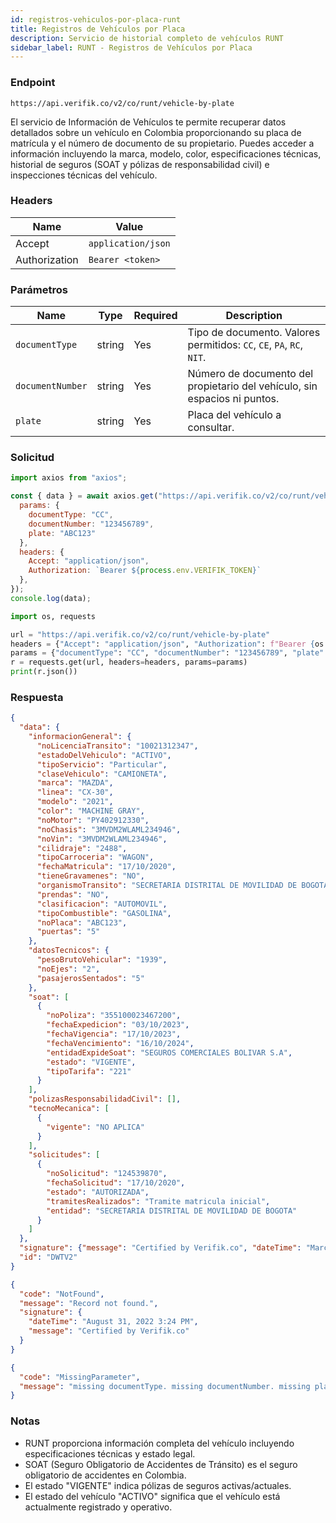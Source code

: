 ```yaml
---
id: registros-vehiculos-por-placa-runt
title: Registros de Vehículos por Placa
description: Servicio de historial completo de vehículos RUNT
sidebar_label: RUNT - Registros de Vehículos por Placa
---
```



### Endpoint

```
https://api.verifik.co/v2/co/runt/vehicle-by-plate
```

El servicio de Información de Vehículos te permite recuperar datos detallados sobre un vehículo en Colombia proporcionando su placa de matrícula y el número de documento de su propietario. Puedes acceder a información incluyendo la marca, modelo, color, especificaciones técnicas, historial de seguros (SOAT y pólizas de responsabilidad civil) e inspecciones técnicas del vehículo.

### Headers

| Name | Value |
| --- | --- |
| Accept | `application/json` |
| Authorization | `Bearer <token>` |

### Parámetros

| Name | Type | Required | Description |
| --- | --- | --- | --- |
| `documentType` | string | Yes | Tipo de documento. Valores permitidos: `CC`, `CE`, `PA`, `RC`, `NIT`. |
| `documentNumber` | string | Yes | Número de documento del propietario del vehículo, sin espacios ni puntos. |
| `plate` | string | Yes | Placa del vehículo a consultar. |

### Solicitud

<Tabs>
  <TabItem value="node" label="Node.js">

```javascript
import axios from "axios";

const { data } = await axios.get("https://api.verifik.co/v2/co/runt/vehicle-by-plate", {
  params: { 
    documentType: "CC", 
    documentNumber: "123456789", 
    plate: "ABC123" 
  },
  headers: { 
    Accept: "application/json", 
    Authorization: `Bearer ${process.env.VERIFIK_TOKEN}` 
  },
});
console.log(data);
```

  </TabItem>
  <TabItem value="python" label="Python">

```python
import os, requests

url = "https://api.verifik.co/v2/co/runt/vehicle-by-plate"
headers = {"Accept": "application/json", "Authorization": f"Bearer {os.getenv('VERIFIK_TOKEN')}"}
params = {"documentType": "CC", "documentNumber": "123456789", "plate": "ABC123"}
r = requests.get(url, headers=headers, params=params)
print(r.json())
```

  </TabItem>
</Tabs>

### Respuesta

<Tabs>
  <TabItem value="200" label="200">

```json
{
  "data": {
    "informacionGeneral": {
      "noLicenciaTransito": "10021312347",
      "estadoDelVehiculo": "ACTIVO",
      "tipoServicio": "Particular",
      "claseVehiculo": "CAMIONETA",
      "marca": "MAZDA",
      "linea": "CX-30",
      "modelo": "2021",
      "color": "MACHINE GRAY",
      "noMotor": "PY402912330",
      "noChasis": "3MVDM2WLAML234946",
      "noVin": "3MVDM2WLAML234946",
      "cilidraje": "2488",
      "tipoCarroceria": "WAGON",
      "fechaMatricula": "17/10/2020",
      "tieneGravamenes": "NO",
      "organismoTransito": "SECRETARIA DISTRITAL DE MOVILIDAD DE BOGOTA",
      "prendas": "NO",
      "clasificacion": "AUTOMOVIL",
      "tipoCombustible": "GASOLINA",
      "noPlaca": "ABC123",
      "puertas": "5"
    },
    "datosTecnicos": {
      "pesoBrutoVehicular": "1939",
      "noEjes": "2",
      "pasajerosSentados": "5"
    },
    "soat": [
      {
        "noPoliza": "355100023467200",
        "fechaExpedicion": "03/10/2023",
        "fechaVigencia": "17/10/2023",
        "fechaVencimiento": "16/10/2024",
        "entidadExpideSoat": "SEGUROS COMERCIALES BOLIVAR S.A",
        "estado": "VIGENTE",
        "tipoTarifa": "221"
      }
    ],
    "polizasResponsabilidadCivil": [],
    "tecnoMecanica": [
      {
        "vigente": "NO APLICA"
      }
    ],
    "solicitudes": [
      {
        "noSolicitud": "124539870",
        "fechaSolicitud": "17/10/2020",
        "estado": "AUTORIZADA",
        "tramitesRealizados": "Tramite matricula inicial",
        "entidad": "SECRETARIA DISTRITAL DE MOVILIDAD DE BOGOTA"
      }
    ]
  },
  "signature": {"message": "Certified by Verifik.co", "dateTime": "March 14, 2024 2:23 PM"},
  "id": "DWTV2"
}
```

  </TabItem>
  <TabItem value="404" label="404">

```json
{
  "code": "NotFound",
  "message": "Record not found.",
  "signature": {
    "dateTime": "August 31, 2022 3:24 PM",
    "message": "Certified by Verifik.co"
  }
}
```

  </TabItem>
  <TabItem value="409" label="409">

```json
{
  "code": "MissingParameter",
  "message": "missing documentType. missing documentNumber. missing plate"
}
```

  </TabItem>
</Tabs>

### Notas

- RUNT proporciona información completa del vehículo incluyendo especificaciones técnicas y estado legal.
- SOAT (Seguro Obligatorio de Accidentes de Tránsito) es el seguro obligatorio de accidentes en Colombia.
- El estado "VIGENTE" indica pólizas de seguros activas/actuales.
- El estado del vehículo "ACTIVO" significa que el vehículo está actualmente registrado y operativo.
